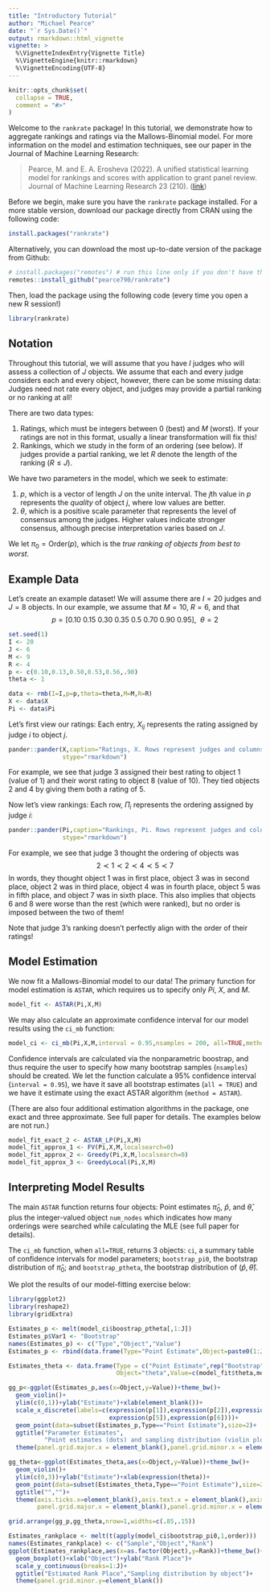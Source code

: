 ```yaml
---
title: "Introductory Tutorial"
author: "Michael Pearce"
date: "`r Sys.Date()`"
output: rmarkdown::html_vignette
vignette: >
  %\VignetteIndexEntry{Vignette Title}
  %\VignetteEngine{knitr::rmarkdown}
  %\VignetteEncoding{UTF-8}
---
```


```r
knitr::opts_chunk$set(
  collapse = TRUE,
  comment = "#>"
)
```

Welcome to the `rankrate` package! In this tutorial, we demonstrate how to aggregate rankings and ratings via the Mallows-Binomial model. For more information on the model and estimation techniques, see our paper in the Journal of Machine Learning Research:

> Pearce, M. and E. A. Erosheva (2022). A unified statistical learning model for rankings
> and scores with application to grant panel review. Journal of Machine Learning Research 23 (210).
([link](https://jmlr.org/papers/v23/21-1262.html))

Before we begin, make sure you have the `rankrate` package installed. For a more stable version, download our package directly from CRAN using the following code:

```r
install.packages("rankrate")
```

Alternatively, you can download the most up-to-date version of the package from Github:

```r
# install.packages("remotes") # run this line only if you don't have the remotes package installed.
remotes::install_github("pearce790/rankrate")
```

Then, load the package using the following code (every time you open a new R session!)

```r
library(rankrate)
```

## Notation

Throughout this tutorial, we will assume that you have $I$ judges who will assess a collection of $J$ objects. We assume that each and every judge considers each and every object, however, there can be some missing data: Judges need not rate every object, and judges may provide a partial ranking or no ranking at all!

There are two data types:

  1. Ratings, which must be integers between $0$ (best) and $M$ (worst). If your ratings are not in this format, usually a linear transformation will fix this!
  2. Rankings, which we study in the form of an ordering (see below). If judges provide a partial ranking, we let $R$ denote the length of the ranking ($R\leq J$).
  
We have two parameters in the model, which we seek to estimate:

  1. $p$, which is a vector of length $J$ on the unite interval. The $j$th value in $p$ represents the *quality* of object $j$, where low values are better.
  2. $\theta$, which is a positive scale parameter that represents the level of consensus among the judges. Higher values indicate stronger consensus, although precise interpretation varies based on $J$.
  
We let $\pi_0 = \text{Order}(p)$, which is the *true ranking of objects from best to worst*.
  
## Example Data

Let's create an example dataset! We will assume there are $I=20$ judges and $J=8$ objects. In our example, we assume that $M = 10$, $R = 6$, and that
$$p = [0.10 \ 0.15 \ 0.30 \ 0.35 \ 0.5 \ 0.70 \ 0.90 \ 0.95], \ \ \theta = 2$$

```r
set.seed(1)
I <- 20
J <- 6
M <- 9
R <- 4
p <- c(0.10,0.13,0.50,0.53,0.56,.90)
theta <- 1

data <- rmb(I=I,p=p,theta=theta,M=M,R=R)
X <- data$X
Pi <- data$Pi
```

Let's first view our ratings: Each entry, $X_{ij}$ represents the rating assigned by judge $i$ to object $j$.

```r
pander::pander(X,caption="Ratings, X. Rows represent judges and columns represent objects. Value in table represent the rating assigned by judges to objects.",
               stype="rmarkdown")
```

For example, we see that judge $3$ assigned their best rating to object $1$ (value of $1$) and their worst rating to object $8$ (value of $10$). They tied objects 2 and 4 by giving them both a rating of $5$.

Now let's view rankings: Each row, $\Pi_i$ represents the ordering assigned by judge $i$:

```r
pander::pander(Pi,caption="Rankings, Pi. Rows represent judges and columns represent rank places. Values in table represent objects assigned by judges to each rank place.",
               stype="rmarkdown")
```

For example, we see that judge $3$ thought the ordering of objects was $$2\prec1\prec2\prec4\prec5\prec7$$
In words, they thought object $1$ was in first place, object $3$ was in second place, object $2$ was in third place, object $4$ was in fourth place, object $5$ was in fifth place, and object $7$ was in sixth place. This also implies that objects 6 and 8 were worse than the rest (which were ranked), but no order is imposed between the two of them!

Note that judge $3$'s ranking doesn't perfectly align with the order of their ratings!

## Model Estimation

We now fit a Mallows-Binomial model to our data! The primary function for model estimation is `ASTAR`, which requires us to specify only $Pi$, $X$, and $M$.

```r
model_fit <- ASTAR(Pi,X,M)
```

We may also calculate an approximate confidence interval for our model results using the `ci_mb` function:

```r
model_ci <- ci_mb(Pi,X,M,interval = 0.95,nsamples = 200, all=TRUE,method="ASTAR")
```

Confidence intervals are calculated via the nonparametric boostrap, and thus require the user to specify how many bootstrap samples (`nsamples`) should be created. We let the function calculate a 95% confidence interval (`interval = 0.95`), we have it save all bootstrap estimates (`all = TRUE`) and we have it estimate using the exact ASTAR algorithm (`method = ASTAR`).

(There are also four additional estimation algorithms in the package, one exact and three approximate. See full paper for details. The examples below are not run.)

```r
model_fit_exact_2 <- ASTAR_LP(Pi,X,M)
model_fit_approx_1 <- FV(Pi,X,M,localsearch=0)
model_fit_approx_2 <- Greedy(Pi,X,M,localsearch=0)
model_fit_approx_3 <- GreedyLocal(Pi,X,M)
```

## Interpreting Model Results

The main `ASTAR` function returns four objects: Point estimates $\hat\pi_0$, $\hat p$, and $\hat\theta$, plus the integer-valued object `num_nodes` which indicates how many orderings were searched while calculating the MLE (see full paper for details).

The `ci_mb` function, when `all=TRUE`, returns 3 objects: `ci`, a summary table of confidence intervals for model parameters; `bootstrap_pi0`, the bootstrap distribution of $\hat\pi_0$; and `bootstrap_ptheta`, the bootstrap distribution of $(\hat p,\hat\theta)$.

We plot the results of our model-fitting exercise below:

```r
library(ggplot2)
library(reshape2)
library(gridExtra)

Estimates_p <- melt(model_ci$boostrap_ptheta[,1:J])
Estimates_p$Var1 <- "Bootstrap"
names(Estimates_p) <- c("Type","Object","Value")
Estimates_p <- rbind(data.frame(Type="Point Estimate",Object=paste0(1:J),Value=model_fit$p),Estimates_p)

Estimates_theta <- data.frame(Type = c("Point Estimate",rep("Bootstrap",nrow(model_ci$boostrap_ptheta))),
                              Object="theta",Value=c(model_fit$theta,model_ci$boostrap_ptheta[,J+1]))

gg_p<-ggplot(Estimates_p,aes(x=Object,y=Value))+theme_bw()+
  geom_violin()+
  ylim(c(0,1))+ylab("Estimate")+xlab(element_blank())+
  scale_x_discrete(labels=c(expression(p[1]),expression(p[2]),expression(p[3]),expression(p[4]),
                            expression(p[5]),expression(p[6])))+
  geom_point(data=subset(Estimates_p,Type=="Point Estimate"),size=2)+
  ggtitle("Parameter Estimates",
          "Point estimates (dots) and sampling distribution (violin plots)")+
  theme(panel.grid.major.x = element_blank(),panel.grid.minor.x = element_blank())

gg_theta<-ggplot(Estimates_theta,aes(x=Object,y=Value))+theme_bw()+
  geom_violin()+
  ylim(c(0,3))+ylab("Estimate")+xlab(expression(theta))+
  geom_point(data=subset(Estimates_theta,Type=="Point Estimate"),size=2)+
  ggtitle("","")+
  theme(axis.ticks.x=element_blank(),axis.text.x = element_blank(),axis.title.y=element_blank(),
        panel.grid.major.x = element_blank(),panel.grid.minor.x = element_blank())

grid.arrange(gg_p,gg_theta,nrow=1,widths=c(.85,.15))

Estimates_rankplace <- melt(t(apply(model_ci$bootstrap_pi0,1,order)))
names(Estimates_rankplace) <- c("Sample","Object","Rank")
ggplot(Estimates_rankplace,aes(x=as.factor(Object),y=Rank))+theme_bw()+
  geom_boxplot()+xlab("Object")+ylab("Rank Place")+
  scale_y_continuous(breaks=1:J)+
  ggtitle("Estimated Rank Place","Sampling distribution by object")+
  theme(panel.grid.minor.y=element_blank())
```


